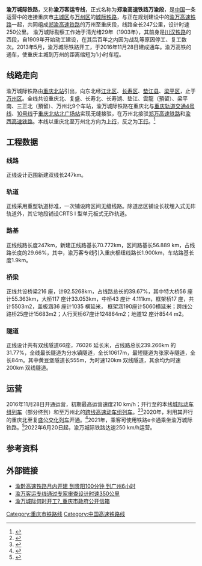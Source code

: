 {{Otheruses|subject=中国大陆设计时速为每小时250公里，属于郑渝高速铁路渝万段北线的城际铁路|other=中国大陆，最高设计时速为每小时350公里，属于郑渝高速铁路渝万段南线和西渝高速铁路一部分的高速铁路|渝万高速铁路}}
{{Infobox rail system-route
|rail_name= 渝万城际铁路
|other_name= 郑渝高速线万渝段（北线）
|box_width = 300px
|name_bgcolor=
|banner_color=blue
|sec_banner_color=
|third_banner_color=
|logo_filename=
|image_width= 250px
|logo_bgcolor=
|logo_note=
|image= 201908 Zhengzhou-Chongqing HSR in Yufengshan.jpg
|imagesize=
|caption=
|system_map=
|mapimage_width=
|map_bgcolor=
|locale= {{PRC}}
|service_type= 客运专线
|network=
|start=[[重庆北站|重庆北]]<br />[[万州北站|万州北]]
|begin_operation=2016年11月28日
|end_operation=
|operation_note=
|system_length= 247公里
|length_in_operation=
|total_length=
|line_title= 线路
|lines= [[双线铁路|双线]]
|stations= 7个
|route_title=
|main_route=
|secondary_route=
|branch_route=
|standard= [[国铁I级|国铁一级]]
|main_stations= [[重庆北站|重庆北]]、[[万州北站|万州北]]
|ridership=
|fleet_size=
|rollingstock=[[CRH2A|CRH2A]]（本线车）
|max_speed= 250 km/h
|track_gauge= {{标准轨}}
|min_radius= 
|max_grade= 
|distance_between_mainlines= 4.6米
|block_signal=自动闭塞
|electrification=[[接触网供电|接触网供电]]：50Hz 25,000V
|engine= 
|depot=
|operator=[[成都铁路局|成都铁路局]]
|franchise=
|hq=
|key_person=
|website=
|collapsed=no
|route_map={{渝万城际铁路RDT}}
}}
'''渝万城际铁路'''，又称'''渝万客运专线'''，正式名称为'''郑渝高速铁路万渝段'''，是[[中国|中国]]一条运营中的连接重庆市[[重庆主城区|主城区]]与[[万州区|万州区]]的[[城际铁路|城际铁路]]，与正在规划建设中的[[渝万高速铁路|渝万高速铁路]]一起，共同组成[[郑渝高速铁路|郑渝高速铁路]]的万州至重庆段，线路全长247公里，设计时速250公里。
渝万城际勘察工作始于清光绪29年（1903年），其前身是[[川汉铁路|川汉铁路]]的西段，自1909年开始动工建设，在其后百年之内因为战乱等原因停工、复工数次。2013年5月，渝万城际铁路开工，于2016年11月28日建成通车。渝万高铁的通车，使重庆主城到万州的距离缩短为1小时车程。

==线路走向==
渝万城际铁路由[[重庆北站|重庆北站]]引出，向东北经[[江北区_(重庆市)|江北区]]、[[长寿区|长寿区]]、[[垫江县|垫江县]]、[[梁平区|梁平区]]，止于[[万州区|万州区]]。全线共设重庆北、复盛、长寿北、长寿湖、垫江、雲龍（預留）、梁平南、三正北（預留）、万州北9个车站，渝万城际铁路在重庆北与[[重庆轨道交通4号线|重庆轨道交通4号线]]、[[重庆轨道交通10号线|10号线]]于[[重庆北站北广场站|重庆北站北广场站]]实现无缝接驳，在万州北接驳[[郑万高速铁路|郑万高速铁路]]和[[渝西高速铁路|渝西高速铁路]]。本线以重庆北至万州北方向为[[上行线|上行]]，反之为[[下行线|下行]]。<ref>{{Citation|title = 铁总运函〔2016〕836号　中国铁路总公司关于公布2016年底调整列车运行图的通知|publisher =[[中国铁路总公司|中国铁路总公司]]|date=2016-10-29|pages=6}}</ref>

==工程数据==
===线路===
正线设计范围新建双线长247km。

===轨道===
正线采用重型轨道标准，一次铺设跨区间无缝线路。除道岔区铺设长枕埋入式无砟轨道外，其它地段铺设CRTS I 型单元板式无砟轨道。

===路基===
正线线路长度247km，新建正线路基长70.772km，区间路基长56.889 km，占线路长度的29.66%，其中，渝万客专线引入重庆枢纽线路长1.900km，车站路基长度1.9km。

===桥梁===
正线共设桥梁216 座，计92.5268km，占线路总长的39.67%，其中特大桥56 座计55.363km，大桥117 座计33.053km，中桥43 座计 4.111km，框架桥17 座，共计5503m2，盖板涵36 座计1035 横延米， 框架涵190座计5060横延米；跨线公路桥25座计15683m2；人行天桥67座计124864m2；地道12 座计8544 m2。
===隧道===
正线设计共有双线隧道66座，76026 延长米，占线路总长239.266km 的31.77%，全线最长隧道为分水镇隧道，全长10617m，最短隧道为张家寺隧道，全长84m。其中黄豆堡隧道长555m，为时速120km 双线隧道，其余均为时速200km 双线隧道。

== 运营 ==
2016年11月28日开通运营，初期最高运营速度210 km/h；开行{{站|重庆北}}至{{站|万州北}}的本线[[城际动车组列车|城际动车组列车]]（部分终到{{站|梁平南}}）和{{站|成都东}}至万州北的[[直通运行|跨线]][[高速动车组列车|高速动车组列车]]。<ref>{{cite web|url=http://www.12306.cn/mormhweb/zxdt_ggxx/201611/t20161126_7419.html|title=成都铁路局关于渝万高速铁路11月28日正式开通运营的公告（一）|publisher=[[中国铁路客户服务中心|中国铁路客户服务中心]]|date=2016-11-26|accessdate=2016-11-26|archive-date=2016-11-27|archive-url=https://web.archive.org/web/20161127021517/http://www.12306.cn/mormhweb/zxdt_ggxx/201611/t20161126_7419.html|dead-url=no}}</ref><ref>{{cite web|url=http://www.12306.cn/mormhweb/zxdt_ggxx/201611/t20161126_7423.html|title=成都铁路局关于渝万高速铁路11月28日正式开通运营的公告（二）|publisher=[[中国铁路客户服务中心|中国铁路客户服务中心]]|date=2016-11-26|accessdate=2016-11-26|archive-date=2016-11-27|archive-url=https://web.archive.org/web/20161127023144/http://www.12306.cn/mormhweb/zxdt_ggxx/201611/t20161126_7423.html|dead-url=no}}</ref>2020年，利用其开行的重庆北至复盛[[重庆公交化列车|公交化列车]]开通。<ref>{{cite web|url=http://www.liangjiang.gov.cn/Content/2020-10/12/content_10077067.htm|archive-url=http://www.freezepage.com/1608898462LNGUNIXOSF|title=首趟公交化列车开行 两江新区龙盛片区职工可乘坐动车上下班啦|publisher=重庆两江新区|archive-date=2020-12-25|dead-url=no|access-date=2021-01-16}}</ref>2021年，乘客可使用铁路e卡通乘坐渝万城际铁路。<ref>{{cite web|archive-url=https://web.archive.org/web/20210116105604/https://mp.weixin.qq.com/s/AjN3oJLaBUkTYSkNROWJ-w|title=川渝地区六条高铁城际线路开通e卡通！扫码乘车还有优惠！|publisher=中铁银通支付|archive-date=2021-01-16|dead-url=no|url=https://mp.weixin.qq.com/s/AjN3oJLaBUkTYSkNROWJ-w|access-date=2021-01-16}}</ref>2022年6月20日起，渝万城际铁路达速250 km/h运营。

== 参考资料 ==
{{Reflist}}

==外部链接==
* [http://news.xinmin.cn/rollnews/2009/12/05/3032558.html 渝黔高速铁路月内开建 到贵阳100分钟 到广州6小时]{{Wayback|url=http://news.xinmin.cn/rollnews/2009/12/05/3032558.html |date=20150402123930 }}
* [https://web.archive.org/web/20150403033350/http://news.chineserailways.com/HTML/16/200908/20090828174742.html 渝万客运专线通过专家审查设计时速350公里]
* [http://www.cq.gov.cn/PublicMail/Citizen/ViewReleaseMail.aspx?intReleaseID=199807 渝万城际何时开工?_重庆市政府公开信箱]{{Wayback|url=http://www.cq.gov.cn/PublicMail/Citizen/ViewReleaseMail.aspx?intReleaseID=199807|date=20150923210924}}


{{渝万客运专线|Nocat}}
{{重庆铁路}}
{{中国高速铁路}}
{{重庆市}}

[[Category:重庆市铁路线|Category:重庆市铁路线]]
[[Category:中国高速铁路线|Category:中国高速铁路线]]